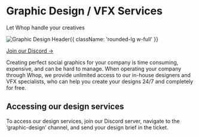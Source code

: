 
# Graphic Design / VFX Services

Let Whop handle your creatives

![Graphic Design Header](https://i.imgur.com/I7Ard05.png){{ className: 'rounded-lg w-full' }}

[Join our Discord →](https://discord.gg/mWRKWRezSQ)

Creating perfect social graphics for your company is time consuming, expensive, and can be hard to manage. When operating your company through Whop, we provide unlimited access to our in-house designers and VFX specialists, who can help you create your designs 24/7 and completely for free. 

## Accessing our design services

To access our design services, join our Discord server, navigate to the ‘graphic-design’ channel, and send your design brief in the ticket.